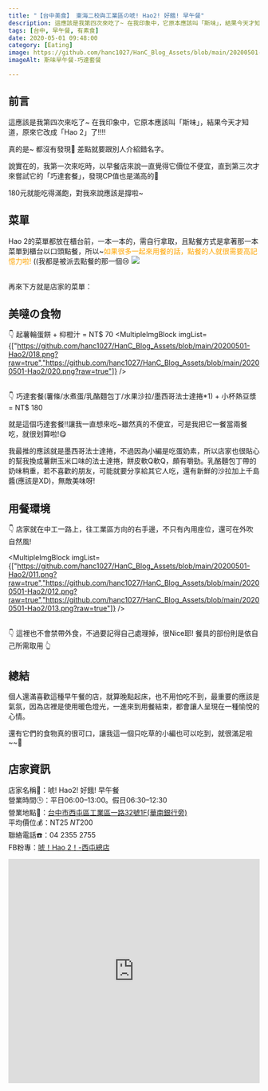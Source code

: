 ```yaml
---
title: "【台中美食】 東海二校與工業區の唬! Hao2! 好餓! 早午餐"
description: 這應該是我第四次來吃了~ 在我印象中，它原本應該叫「斯味」，結果今天才知道，原來它改成「Hao 2」了!!!! 真的是~ 都沒有發現🤣 差點就要跟別人介紹錯名字。
tags: [台中, 早午餐, 有素食]
date: 2020-05-01 09:48:00
category: [Eating]
image: https://github.com/hanc1027/HanC_Blog_Assets/blob/main/20200501-Hao2/023.png?raw=true
imageAlt: 斯味早午餐-巧達套餐

---
```



## 前言
這應該是我第四次來吃了~ 在我印象中，它原本應該叫「斯味」，結果今天才知道，原來它改成「Hao 2」了!!!!

真的是~ 都沒有發現🤣 差點就要跟別人介紹錯名字。

說實在的，我第一次來吃時，以早餐店來說一直覺得它價位不便宜，直到第三次才來嘗試它的「巧達套餐」，發現CP值也是滿高的🥰

180元就能吃得滿飽，對我來說應該是撐啦~

## 菜單
Hao 2的菜單都放在櫃台前，一本一本的，需自行拿取，且點餐方式是拿著那一本菜單到櫃台以口頭點餐，所以~<font color="orange">如果很多一起來用餐的話，點餐的人就很需要高記憶力啦!</font> ((我都是被派去點餐的那一個😢
<img class="post-img" src="https://github.com/hanc1027/HanC_Blog_Assets/blob/main/20200501-Hao2/017.png?raw=true" />

<br/>
再來下方就是店家的菜單：
<MultipleImgBlock imgList={["https://github.com/hanc1027/HanC_Blog_Assets/blob/main/20200501-Hao2/02.png?raw=true","https://github.com/hanc1027/HanC_Blog_Assets/blob/main/20200501-Hao2/03.png?raw=true","https://github.com/hanc1027/HanC_Blog_Assets/blob/main/20200501-Hao2/04.png?raw=true","https://github.com/hanc1027/HanC_Blog_Assets/blob/main/20200501-Hao2/05.png?raw=true","https://github.com/hanc1027/HanC_Blog_Assets/blob/main/20200501-Hao2/06.png?raw=true","https://github.com/hanc1027/HanC_Blog_Assets/blob/main/20200501-Hao2/07.png?raw=true","https://github.com/hanc1027/HanC_Blog_Assets/blob/main/20200501-Hao2/08.png?raw=true","https://github.com/hanc1027/HanC_Blog_Assets/blob/main/20200501-Hao2/09.png?raw=true","https://github.com/hanc1027/HanC_Blog_Assets/blob/main/20200501-Hao2/010.png?raw=true" ]} />

## 美噠の食物
👇 起薯輪蛋餅 + 枊橙汁 = NT$ 70
<MultipleImgBlock imgList={["https://github.com/hanc1027/HanC_Blog_Assets/blob/main/20200501-Hao2/018.png?raw=true","https://github.com/hanc1027/HanC_Blog_Assets/blob/main/20200501-Hao2/020.png?raw=true"]} />

<br/>
👇 巧達套餐(薯條/水煮蛋/乳酪麵包丁/水果沙拉/墨西哥法士達捲*1) + 小杯熱豆漿 = NT$ 180
<MultipleImgBlock imgList={["https://github.com/hanc1027/HanC_Blog_Assets/blob/main/20200501-Hao2/022.png?raw=true","https://github.com/hanc1027/HanC_Blog_Assets/blob/main/20200501-Hao2/023.png?raw=true","https://github.com/hanc1027/HanC_Blog_Assets/blob/main/20200501-Hao2/024.png?raw=true"]} />

就是這個巧達套餐!!讓我一直想來吃~雖然真的不便宜，可是我把它一餐當兩餐吃，就很划算啦!😋

我最推的應該就是墨西哥法士達捲，不過因為小編是吃蛋奶素，所以店家也很貼心的幫我換成薯餅玉米口味的法士達捲，餅皮軟Q軟Q，頗有嚼勁。乳酪麵包丁帶的奶味稍重，若不喜歡的朋友，可能就要分享給其它人吃，還有新鮮的沙拉加上千島醬(應該是XD)，無敵美味呀!

## 用餐環境
👇 店家就在中工一路上，往工業區方向的右手邊，不只有內用座位，還可在外吹自然風!

<MultipleImgBlock imgList={["https://github.com/hanc1027/HanC_Blog_Assets/blob/main/20200501-Hao2/011.png?raw=true","https://github.com/hanc1027/HanC_Blog_Assets/blob/main/20200501-Hao2/012.png?raw=true","https://github.com/hanc1027/HanC_Blog_Assets/blob/main/20200501-Hao2/013.png?raw=true"]} />
<div class="h-2" />
<MultipleImgBlock imgList={["https://github.com/hanc1027/HanC_Blog_Assets/blob/main/20200501-Hao2/015.png?raw=true","https://github.com/hanc1027/HanC_Blog_Assets/blob/main/20200501-Hao2/021.png?raw=true"]} />

<br/>
👇 這裡也不會禁帶外食，不過要記得自己處理掉，很Nice耶!
<MultipleImgBlock imgList={["https://github.com/hanc1027/HanC_Blog_Assets/blob/main/20200501-Hao2/014.png?raw=true","https://github.com/hanc1027/HanC_Blog_Assets/blob/main/20200501-Hao2/019.png?raw=true"]} />
餐具的部份則是依自己所需取用 👆

## 總結
個人還滿喜歡這種早午餐的店，就算晚點起床，也不用怕吃不到，最重要的應該是氣氛，因為店裡是使用暖色燈光，一進來到用餐結束，都會讓人呈現在一種愉悅的心情。

還有它們的食物真的很可口，讓我這一個只吃草的小編也可以吃到，就很滿足啦~~🥰

## 店家資訊
店家名稱🔆：唬! Hao2! 好餓! 早午餐<br/>
營業時間🕒：平日06:00–13:00。假日06:30–12:30<br/>
營業地點🚩：[台中市西屯區工業區一路32號1F(華南銀行旁)](https://maps.app.goo.gl/JQKPm7Swrn7giJU29)<br/>
平均價位💰：NT$25~NT$200<br/>
聯絡電話☎️：04 2355 2755<br/>
FB粉專：[唬！Hao 2！-西屯總店](https://www.facebook.com/brunchhao2/)

<iframe src="https://www.google.com/maps/embed?pb=!1m14!1m8!1m3!1d1819.9559972960549!2d120.616326!3d24.174819!3m2!1i1024!2i768!4f13.1!3m3!1m2!1s0x346915fecfc5fa7b%3A0x97668ada63caa7bc!2zNDA35Y-w5Lit5biC6KW_5bGv5Y2A5bel5qWt5Y2A5LiA6LevMzLomZ8!5e0!3m2!1szh-TW!2stw!4v1588315004122!5m2!1szh-TW!2stw" width="100%" height="450" frameborder="0" style="border:0;" allowfullscreen="" aria-hidden="false" tabindex="0"></iframe>
